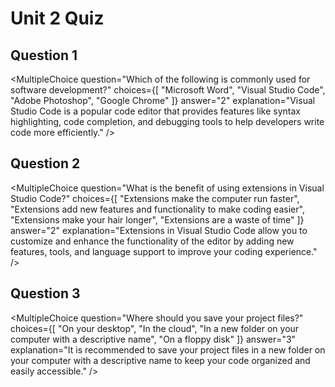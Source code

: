# Unit 2 Quiz


## Question 1
<MultipleChoice
	question="Which of the following is commonly used for software development?"
	choices={[
		"Microsoft Word",
		"Visual Studio Code",
		"Adobe Photoshop",
		"Google Chrome"
	]}
	answer="2"
	explanation="Visual Studio Code is a popular code editor that provides features like syntax highlighting, code completion, and debugging tools to help developers write code more efficiently."
/>

## Question 2
<MultipleChoice
	question="What is the benefit of using extensions in Visual Studio Code?"
	choices={[
		"Extensions make the computer run faster",
		"Extensions add new features and functionality to make coding easier",
		"Extensions make your hair longer",
		"Extensions are a waste of time"
	]}
	answer="2"
	explanation="Extensions in Visual Studio Code allow you to customize and enhance the functionality of the editor by adding new features, tools, and language support to improve your coding experience."
/>

## Question 3
<MultipleChoice
	question="Where should you save your project files?"
	choices={[
		"On your desktop",
		"In the cloud",
		"In a new folder on your computer with a descriptive name",
		"On a floppy disk"
	]}
	answer="3"
	explanation="It is recommended to save your project files in a new folder on your computer with a descriptive name to keep your code organized and easily accessible."
/>
